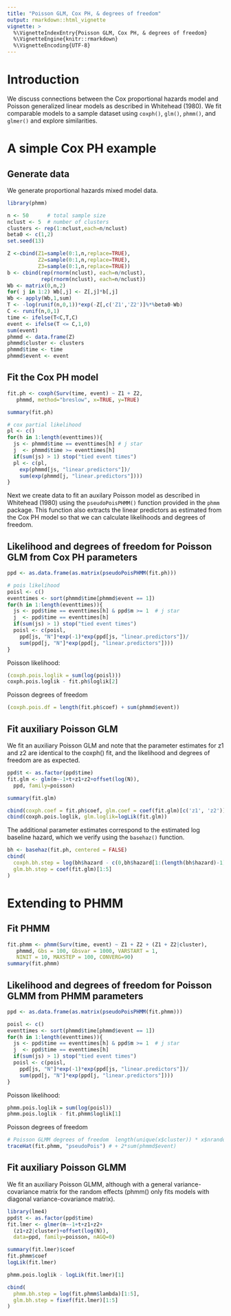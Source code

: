 ```yaml
---
title: "Poisson GLM, Cox PH, & degrees of freedom"
output: rmarkdown::html_vignette
vignette: >
  %\VignetteIndexEntry{Poisson GLM, Cox PH, & degrees of freedom}
  %\VignetteEngine{knitr::rmarkdown}
  %\VignetteEncoding{UTF-8}
---
```


# Introduction
We discuss connections between the Cox proportional hazards model and Poisson generalized linear models as described in Whitehead (1980). We fit comparable models to a sample dataset using `coxph()`, `glm()`, `phmm()`, and `glmer()` and explore similarities.

# A simple Cox PH example
## Generate data
We generate proportional hazards mixed model data.
```r
library(phmm)

n <- 50      # total sample size
nclust <- 5  # number of clusters
clusters <- rep(1:nclust,each=n/nclust)
beta0 <- c(1,2)
set.seed(13)

Z <-cbind(Z1=sample(0:1,n,replace=TRUE),
          Z2=sample(0:1,n,replace=TRUE),
          Z3=sample(0:1,n,replace=TRUE))
b <- cbind(rep(rnorm(nclust), each=n/nclust),
           rep(rnorm(nclust), each=n/nclust))
Wb <- matrix(0,n,2)
for( j in 1:2) Wb[,j] <- Z[,j]*b[,j]
Wb <- apply(Wb,1,sum)
T <- -log(runif(n,0,1))*exp(-Z[,c('Z1','Z2')]%*%beta0-Wb)
C <- runif(n,0,1)
time <- ifelse(T<C,T,C)
event <- ifelse(T <= C,1,0)
sum(event)
phmmd <- data.frame(Z)
phmmd$cluster <- clusters
phmmd$time <- time
phmmd$event <- event
```

## Fit the Cox PH model
```r
fit.ph <- coxph(Surv(time, event) ~ Z1 + Z2, 
   phmmd, method="breslow", x=TRUE, y=TRUE)

summary(fit.ph)
```

```r
# cox partial likelihood
pl <- c()
for(h in 1:length(eventtimes)){
  js <- phmmd$time == eventtimes[h] # j star
  j  <- phmmd$time >= eventtimes[h]
  if(sum(js) > 1) stop("tied event times")
  pl <- c(pl, 
    exp(phmmd[js, "linear.predictors"])/
    sum(exp(phmmd[j, "linear.predictors"])))
}
```

Next we create data to fit an auxilary Poisson model as described in Whitehead (1980) using the `pseudoPoisPHMM()` function provided in the `phmm` package. This function also extracts the linear predictors as estimated from the Cox PH model so that we can calculate likelihoods and degrees of freedom.

## Likelihood and degrees of freedom for Poisson GLM from Cox PH parameters
```r
ppd <- as.data.frame(as.matrix(pseudoPoisPHMM(fit.ph)))

# pois likelihood
poisl <- c()
eventtimes <- sort(phmmd$time[phmmd$event == 1])
for(h in 1:length(eventtimes)){
  js <- ppd$time == eventtimes[h] & ppd$m >= 1  # j star
  j  <- ppd$time == eventtimes[h]
  if(sum(js) > 1) stop("tied event times")
  poisl <- c(poisl, 
    ppd[js, "N"]*exp(-1)*exp(ppd[js, "linear.predictors"])/
    sum(ppd[j, "N"]*exp(ppd[j, "linear.predictors"])))
}
```
Poisson likelihood:
```r
(coxph.pois.loglik = sum(log(poisl)))
coxph.pois.loglik - fit.ph$loglik[2]
```
Poisson degrees of freedom
```r
(coxph.pois.df = length(fit.ph$coef) + sum(phmmd$event))
```

## Fit auxiliary Poisson GLM
We fit an auxiliary Poisson GLM and note that the parameter estimates for z1 and z2 are identical to the coxph() fit, and the likelihood and degrees of freedom are as expected.
```r
ppd$t <- as.factor(ppd$time)
fit.glm <- glm(m~-1+t+z1+z2+offset(log(N)), 
  ppd, family=poisson)

summary(fit.glm)

cbind(coxph.coef = fit.ph$coef, glm.coef = coef(fit.glm)[c('z1', 'z2')])
cbind(coxph.pois.loglik, glm.loglik=logLik(fit.glm))
```

The additional parameter estimates correspond to the estimated log baseline hazard, which we verify using the `basehaz()` function.
```r
bh <- basehaz(fit.ph, centered = FALSE)
cbind(
  coxph.bh.step = log(bh$hazard - c(0,bh$hazard[1:(length(bh$hazard)-1)]))[1:5],
  glm.bh.step = coef(fit.glm)[1:5]
)
```

# Extending to PHMM
## Fit PHMM
```r
fit.phmm <- phmm(Surv(time, event) ~ Z1 + Z2 + (Z1 + Z2|cluster), 
   phmmd, Gbs = 100, Gbsvar = 1000, VARSTART = 1,
   NINIT = 10, MAXSTEP = 100, CONVERG=90)
summary(fit.phmm)
```

## Likelihood and degrees of freedom for Poisson GLMM from PHMM parameters
```r
ppd <- as.data.frame(as.matrix(pseudoPoisPHMM(fit.phmm)))

poisl <- c()
eventtimes <- sort(phmmd$time[phmmd$event == 1])
for(h in 1:length(eventtimes)){
  js <- ppd$time == eventtimes[h] & ppd$m >= 1  # j star
  j  <- ppd$time == eventtimes[h]
  if(sum(js) > 1) stop("tied event times")
  poisl <- c(poisl, 
    ppd[js, "N"]*exp(-1)*exp(ppd[js, "linear.predictors"])/
    sum(ppd[j, "N"]*exp(ppd[j, "linear.predictors"])))
}
```
Poisson likelihood:
```r
phmm.pois.loglik = sum(log(poisl))
phmm.pois.loglik - fit.phmm$loglik[1]
```
Poisson degrees of freedom
```r
# Poisson GLMM degrees of freedom  length(unique(x$cluster)) * x$nrandom + x$nfixed
traceHat(fit.phmm, "pseudoPois") # + 2*sum(phmmd$event)
```

## Fit auxiliary Poisson GLMM
We fit an auxiliary Poisson GLMM, although with a general variance-covariance matrix for the random effects (phmm() only fits models with diagonal variance-covariance matrix).
```r
library(lme4)
ppd$t <- as.factor(ppd$time)
fit.lmer <- glmer(m~-1+t+z1+z2+
  (z1+z2|cluster)+offset(log(N)), 
  data=ppd, family=poisson, nAGQ=0)

summary(fit.lmer)$coef
fit.phmm$coef
logLik(fit.lmer)

phmm.pois.loglik - logLik(fit.lmer)[1]
```

```r
cbind(
  phmm.bh.step = log(fit.phmm$lambda)[1:5],
  glm.bh.step = fixef(fit.lmer)[1:5]
)
```
